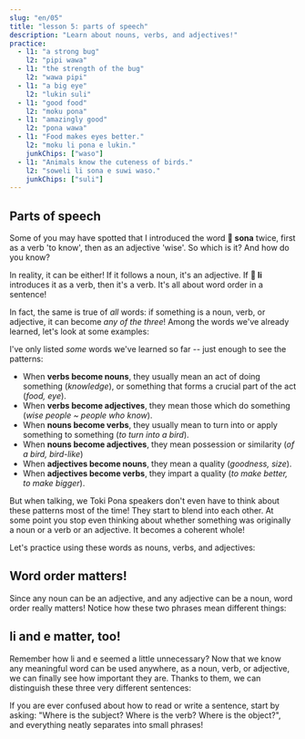 ```yaml
---
slug: "en/05"
title: "lesson 5: parts of speech"
description: "Learn about nouns, verbs, and adjectives!"
practice:
  - l1: "a strong bug"
    l2: "pipi wawa"
  - l1: "the strength of the bug"
    l2: "wawa pipi"
  - l1: "a big eye"
    l2: "lukin suli"
  - l1: "good food"
    l2: "moku pona"
  - l1: "amazingly good"
    l2: "pona wawa"
  - l1: "Food makes eyes better."
    l2: "moku li pona e lukin."
    junkChips: ["waso"]
  - l1: "Animals know the cuteness of birds."
    l2: "soweli li sona e suwi waso."
    junkChips: ["suli"]
---
```



## Parts of speech

Some of you may have spotted that I introduced the word **󱥡 sona** twice, first as a verb 'to know', then as an adjective 'wise'. So which is it? And how do you know?

In reality, it can be either! If it follows a noun, it's an adjective. If **󱤧 li** introduces it as a verb, then it's a verb. It's all about word order in a sentence!

In fact, the same is true of _all_ words: if something is a noun, verb, or adjective, it can become _any of the three_! Among the words we've already learned, let's look at some examples:

<List>
  <Word sl="lukin" m="N: eye; V: to see" />
  <Word sl="moku" m="N: food; V: to consume, to eat" />
  <Word sl="sona" m="N: knowledge, wisdom; V: to know; Adj: knowledgeable, wise" />
  <Word sl="suli" m="N: size; V: to make bigger, to emphasize; Adj: big, important" />
  <Word sl="pona" m="N: goodness; V: to make better, to improve; Adj: good, pleasant" />
  <Word sl="waso" m="N: bird; V: to make into a bird; Adj: of a bird, bird-like" />
</List>

I've only listed *some* words we've learned so far -- just enough to see the patterns:
* When **verbs become nouns**, they usually mean an act of doing something (*knowledge*), or something that forms a crucial part of the act (*food, eye*).
* When **verbs become adjectives**, they mean those which do something (*wise people ~ people who know*).
* When **nouns become verbs**, they usually mean to turn into or apply something to something (*to turn into a bird*).
* When **nouns become adjectives**, they mean possession or similarity (*of a bird, bird-like*)
* When **adjectives become nouns**, they mean a quality (*goodness, size*).
* When **adjectives become verbs**, they impart a quality (*to make better, to make bigger*).

But when talking, we Toki Pona speakers don't even have to think about these patterns most of the time! They start to blend into each other. At some point you stop even thinking about whether something was originally a noun or a verb or an adjective. It becomes a coherent whole!

Let's practice using these words as nouns, verbs, and adjectives:

<List>
  <Sentence sl="lukin li pona e sona." m="Eyes improve knowledge." />
  <Sentence sl="moku li suli e pipi." m="Food makes the bugs grow bigger." />
  <Sentence
    sl="moku li wawa e soweli lili."
    m="Food strengthens the small animal."
  />
</List>

## Word order matters!

Since any noun can be an adjective, and any adjective can be a noun, word order really matters! Notice how these two phrases mean different things:

<List>
  <Word sl="soweli suli" m="big animal" />
  <Word sl="suli soweli" m="the size of an animal" />
  <Sentence
    sl="soweli suli li sona e suli soweli."
    m="The big animal knows the size of an animal."
  />
</List>

## li and e matter, too!

Remember how li and e seemed a little unnecessary? Now that we know any meaningful word can be used anywhere, as a noun, verb, or adjective, we can finally see how important they are. Thanks to them, we can distinguish these three very different sentences:

<List>
  <Word sl="soweli sona" m="wise animal" />
  <Word sl="sona pona" m="good knowledge; to know well" />
  <Word sl="pona waso" m="goodness of the bird" />
  <Sentence
    sl="soweli sona li pona e waso."
    m="The wise animal helps the bird."
  />
  <Sentence
    sl="soweli li sona pona e waso."
    m="The animal knows the bird well."
  />
  <Sentence
    sl="soweli li sona e pona waso."
    m="The animal knows how good the bird is."
  />
</List>

If you are ever confused about how to read or write a sentence, start by asking:
"Where is the subject? Where is the verb? Where is the object?", and everything
neatly separates into small phrases!

<Practice exercises={frontmatter.practice} />
